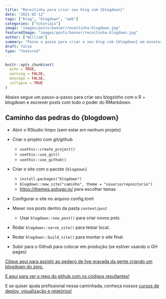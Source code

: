 ```yaml
---
title: "Receitinha para criar seu blog com {blogdown}"
date: "2021-02-12"
tags: ["blog", "blogdown", "web"]
categories: ["tutoriais"]
image: "images/posts/banner/receitinha-blogdown.jpg"
featuredImage: "images/posts/banner/receitinha-blogdown.jpg"
author: ["William"]
summary: "Passo a passo para criar o seu blog com {blogdown} em minutos."
draft: false
type: "featured"
---
```


```r
knitr::opts_chunk$set(
  echo = TRUE,
  warning = FALSE, 
  message = FALSE, 
  collapse = TRUE
)
```

Abaixo segue um passo-a-passo para criar seu blogzinho com o R + blogdown e escrever posts com todo o poder do RMarkdown.

## Caminho das pedras do {blogdown}

- Abrir o RStudio limpo (sem estar em nenhum projeto)

- Criar o projeto com git/github
  - `usethis::create_project()`
  - `usethis::use_git()`
  - `usethis::use_github()`

- Criar o site com o pacote `{blogdown}`
  - `install.packages("blogdown")`
  - `blogdown::new_site("caminho", theme = "usuario/repositorio")`
  - [https://themes.gohugo.io/](https://themes.gohugo.io/) para escolher temas 
  
- Configurar o site no arquivo config.toml

- Mexer nos posts dentro da pasta `content/post`
  - Usar `blogdown::new_post()` para criar novos pots.

- Rodar `blogdown::serve_site()` para testar local.

- Rodar `blogdown::build_site()` para montar o site final.

- Subir para o Github para colocar em produção (se estiver usando o GH pages)

[Clique aqui para assistir ao pedaço de live gravada da gente criando um blogdown do zero.](https://www.youtube.com/watch?v=PjUcR2cZTW8)

[E aqui para ver o repo do github com os códigos resultantes!](https://curso-r.github.io/exemploBlogdown/)

E se quiser ajuda profissional nessa caminhada, conheça nossos [cursos de deploy, visualização e relatórios!](curso-r.com/cursos)

